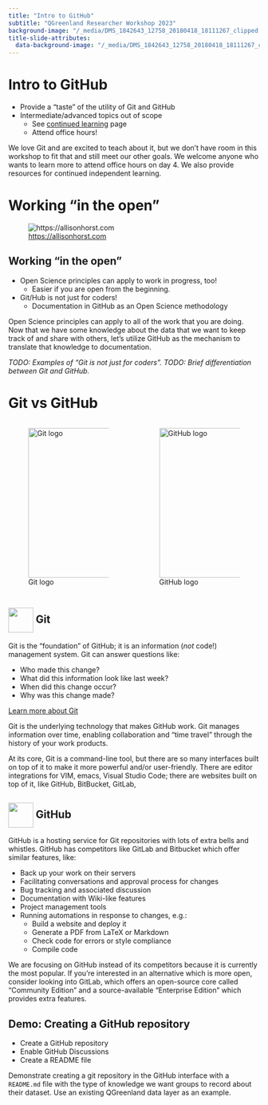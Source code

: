 ```yaml
---
title: "Intro to GitHub"
subtitle: "QGreenland Researcher Workshop 2023"
background-image: "/_media/DMS_1842643_12758_20180418_18111267_clipped.jpg"
title-slide-attributes:
  data-background-image: "/_media/DMS_1842643_12758_20180418_18111267_clipped.jpg"
---
```


<!-- TODO:
* Add slide on Zenodo
* Example Open Source research repositories?
* Add Jupyter Notebook from day 1 to personal repo
-->

# Intro to GitHub

* Provide a "taste" of the utility of Git and GitHub
* Intermediate/advanced topics out of scope
    * See [continued learning](/content/continued-learning.html#gitgithub) page
    * Attend office hours!

::: {.notes}
We love Git and are excited to teach about it, but we don't have room in this workshop
to fit that and still meet our other goals. We welcome anyone who wants to learn more to
attend office hours on day 4. We also provide resources for continued independent
learning.
:::


# Working "in the open"

![<https://allisonhorst.com>](https://cdn.myportfolio.com/45214904-6a61-4e23-98d6-b140f8654a40/e4a11b1f-f235-461f-ab73-ce6128c59e49.png?h=dc95847637c97b0d5f5c993e906f2ccd)


## Working "in the open"

* Open Science principles can apply to work in progress, too!
    * Easier if you are open from the beginning.
* Git/Hub is not just for coders!
    * Documentation in GitHub as an Open Science methodology

::: {.notes}
Open Science principles can apply to all of the work that you are doing. Now that we
have some knowledge about the data that we want to keep track of and share with others,
let's utilize GitHub as the mechanism to translate that knowledge to documentation.

_TODO: Examples of "Git is not just for coders"._
_TODO: Brief differentiation between Git and GitHub._
:::


# Git vs GitHub

:::::: {.columns}
::: {.column width="50%"}
![Git logo](https://git-scm.com/images/logos/downloads/Git-Icon-1788C.svg){width=300}
:::
::: {.column width="50%"}
![GitHub logo](/_media/github-mark.svg){width=300}
:::
::::::


## ![](https://git-scm.com/images/logos/downloads/Git-Icon-1788C.svg){width=50 style="vertical-align: middle"} Git

Git is the "foundation" of GitHub; it is an information (*not* code!) management
system. Git can answer questions like:

* Who made this change?
* What did this information look like last week?
* When did this change occur?
* Why was this change made?

[Learn more about Git](https://docs.github.com/en/get-started/using-git/about-git)

::: {.notes}
Git is the underlying technology that makes GitHub work. Git manages information over
time, enabling collaboration and "time travel" through the history of your work
products.

At its core, Git is a command-line tool, but there are so many interfaces built on top
of it to make it more powerful and/or user-friendly. There are editor integrations for
VIM, emacs, Visual Studio Code; there are websites built on top of it, like GitHub,
BitBucket, GitLab, 
:::


## ![](/_media/github-mark.svg){width=50 style="vertical-align: middle"} GitHub {.smaller}

GitHub is a hosting service for Git repositories with lots of extra bells and whistles.
GitHub has competitors like GitLab and Bitbucket which offer similar features, like:

* Back up your work on their servers
* Facilitating conversations and approval process for changes
* Bug tracking and associated discussion
* Documentation with Wiki-like features
* Project management tools
* Running automations in response to changes, e.g.:
    * Build a website and deploy it
    * Generate a PDF from LaTeX or Markdown
    * Check code for errors or style compliance
    * Compile code

::: {.notes}
We are focusing on GitHub instead of its competitors because it is currently the most
popular. If you're interested in an alternative which is more open, consider looking
into GitLab, which offers an open-source core called "Community Edition" and a
source-available "Enterprise Edition" which provides extra features.
:::


## Demo: Creating a GitHub repository

* Create a GitHub repository
* Enable GitHub Discussions
* Create a README file

::: {.notes}
Demonstrate creating a git repository in the GitHub interface with a `README.md` file
with the type of knowledge we want groups to record about their dataset. Use an existing
QGreenland data layer as an example.
:::
